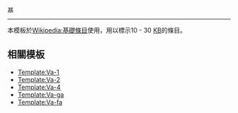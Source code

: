 [[File:YesCheck BlueLinear.svg|16px|基础条目（10至30KB）]]<noinclude>
----
本模板於[[Wikipedia:基礎條目]]使用，用以標示10 - 30 [[千位元組|KB]]的條目。
==相關模板==
*[[Template:Va-1]]
*[[Template:Va-2]]
*[[Template:Va-4]]
*[[Template:Va-ga]]
*[[Template:Va-fa]]
</noinclude>